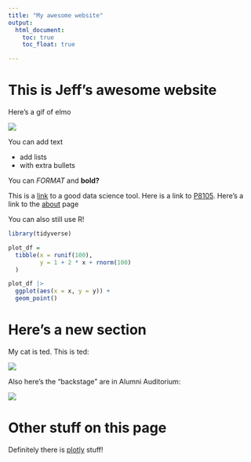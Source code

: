 ```yaml
---
title: "My awesome website"
output: 
  html_document:
    toc: true
    toc_float: true

---
```


# This is Jeff's awesome website

Here's a gif of elmo

![](https://media.giphy.com/media/drXGoW1iudhKw/giphy.gif)


You can add text

* add lists
* with extra bullets

You can *FORMAT* and **bold?**

This is a [link](https://www.google.com/) to a good data science tool. Here is a link to [P8105](https://p8105.com/). Here's a link to the [about](about.html) page


You can also still use R!

```r
library(tidyverse)

plot_df = 
  tibble(x = runif(100),
         y = 1 + 2 * x + rnorm(100)
  )

plot_df |>
  ggplot(aes(x = x, y = y)) +
  geom_point()
```


# Here's a new section

My cat is ted. This is ted:

![](images/ted.jpg)

Also here's the "backstage" are in Alumni Auditorium:

![](images/ted.jpg)

# Other stuff on this page

Definitely there is [plotly](plotly.html) stuff!



